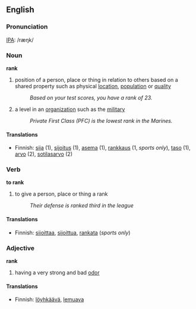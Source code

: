 ==English==
===Pronunciation===
[[IPA]]: /ræŋk/

===Noun===
'''rank'''
#position of a person, place or thing in relation to others based on a shared property such as physical [[location]], [[population]] or [[quality]]
#: ''Based on your test scores, you have a rank of 23.''
#a level in an [[organization]] such as the [[military]]
#: ''Private First Class (PFC) is the lowest rank in the Marines.''

====Translations====
*Finnish: [[sija]] (1), [[sijoitus]] (1), [[asema]] (1), [[rankkaus]] (1, ''sports only''), [[taso]] (1), [[arvo]] (2), [[sotilasarvo]] (2)

===Verb===
'''to rank'''
#to give a person, place or thing a rank
#: ''Their defense is ranked third in the league''

====Translations====
*Finnish: [[sijoittaa]], [[sijoittua]], [[rankata]] (''sports only'')

===Adjective===
'''rank'''
#having a very strong and bad [[odor]]

====Translations====
*Finnish: [[löyhkäävä]], [[lemuava]]